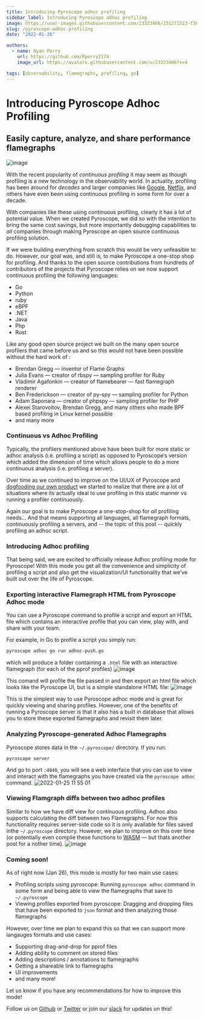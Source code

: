 ```yaml
---
title: Introducing Pyroscope adhoc profiling
sidebar_label: Introducing Pyroscope adhoc profiling
image: https://user-images.githubusercontent.com/23323466/151271223-f308890a-8e32-42f6-ab2a-b78178e869da.png
slug: /pyroscope-adhoc-profiling
date: "2022-01-26"

authors:
  - name: Ryan Perry
    url: https://github.com/Rperry2174
    image_url: https://avatars.githubusercontent.com/u/23323466?v=4

tags: [observability, flamegraphs, profiling, go]
---
```


# Introducing Pyroscope Adhoc Profiling
## Easily capture, analyze, and share performance flamegraphs

![image](https://user-images.githubusercontent.com/23323466/151271223-f308890a-8e32-42f6-ab2a-b78178e869da.png)

With the recent popularity of *continuous profiling* it may seem as though profiling is a new technology in the observability world. In actuality, profiling has been around for *decades* and larger  companies like [Google](https://research.google/pubs/pub36575/), [Netflix](https://www.brendangregg.com/blog/2015-02-27/linux-profiling-at-netflix.html), and others have even been using continuous profiling in some form for over a decade. 

With companies like these using continuous profiling, clearly it has a lot of potential value. When we created Pyroscope, we did so with the intention to bring the same cost savings, but more importantly debugging capabilities to *all* companies through making Pyroscope an open source continuous profiling solution.

If we were building everything from scratch this would be very unfeasible to do. However, our goal was, and still is, to make Pyroscope a one-stop shop for profiling. And thanks to the open source contributions from hundreds of contributors of the projects that Pyroscope relies on we now support continuous profiling the following languages:

- Go
- Python
- ruby
- eBPF
- .NET
- Java
- Php
- Rust

Like any good open source project we built on the many open source profilers that came before us and so this would not have been possible without the hard work of :

- Brendan Gregg — inventor of Flame Graphs
- Julia Evans — creator of rbspy — sampling profiler for Ruby
- Vladimir Agafonkin — creator of flamebearer — fast flamegraph renderer
- Ben Frederickson — creator of py-spy — sampling profiler for Python
- Adam Saponara — creator of phpspy — sampling profiler for PHP
- Alexei Starovoitov, Brendan Gregg, and many others who made BPF based profiling in Linux kernel possible
- and many more

### Continuous vs Adhoc Profiling

Typically, the profilers mentioned above have been built for more static or adhoc analysis (i.e. profiling a script) as opposed to Pyroscope’s version which added the dimension of time which allows people to do a more continuous analysis (i.e. profiling a server). 

Over time as we continued to improve on the UI/UX of Pyroscope and [dogfooding our own product](profile-continuous-profiler) we started to realize that there are a lot of situations where its actually ideal to use profiling in this static manner vs running a profiler continuously. 

Again our goal is to make Pyroscope a one-stop-shop for *all* profiling needs... And that means supporting all languages, all flamegraph formats, continuously profiling a servers, and -- the topic of this post -- quickly profiling an adhoc script.

### Introducing Adhoc profiling

That being said, we are excited to officially release Adhoc profiling mode for Pyroscope! With this mode you get all the convenience and simplicity of profiling a script and also get the visualization/UI functionality that we’ve built out over the life of Pyroscope.

### Exporting interactive Flamegraph HTML from Pyroscope Adhoc mode

You can use a Pyroscope command to profile a script and export an HTML file which contains an interactive profile that you can view, play with, and share with your team. 

For example, in Go to profile a script you simply run:

```sh
pyroscope adhoc go run adhoc-push.go
```
which will produce a folder containing a `.html` file with an interactive flamegraph (for each of the pprof profiles)
![image](https://user-images.githubusercontent.com/23323466/151047215-4cce89a1-4403-48c6-92b0-b6f1291af7c5.png)

This comand will profile the file passed in and then export an html file which looks like the Pyroscope UI, but is a simple standalone HTML file:
![image](https://user-images.githubusercontent.com/23323466/151047638-f79db7c0-945e-4862-9c34-1654c89782fa.png)

This is the simplest way to use Pyroscope adhoc mode and is great for quickly viewing and sharing profiles. However, one of the benefits of running a Pyroscope server is that it also has a built in database that allows you to store these exported flamegraphs and revisit them later.

### Analyzing Pyroscope-generated Adhoc Flamegraphs
Pyroscope stores data in the `~/.pyroscope/` directory. If you run:
```
pyroscope server
```
And go to port `:4040`, you will see a web interface that you can use to view and interact with the flamegraphs you have created via the `pyroscope adhoc` command.
![2022-01-25 11 55 01](https://user-images.githubusercontent.com/23323466/151049856-f2388755-97ca-40e7-9af7-ba6f374f1b89.gif)


### Viewing Flamgraph diffs between two adhoc profiles
Similar to how we have diff view for continuous profiling. Adhoc also supports calculating the diff between two Flamegraphs. 
For now this functionality requires server-side code so it is only available for files saved inthe `~/.pyroscope` directory. However, we plan to improve on this over time (or potentially even compile these functions to [WASM](https://github.com/pyroscope-io/pyroscope/pull/571) — but thats another post for a nother time).
![image](https://user-images.githubusercontent.com/23323466/151269754-fb1f8c1c-8a0b-48bc-9566-e860e7e08f8c.png)

### Coming soon!
As of right now (Jan 26), this mode is mostly for two main use cases:
- Profiling scripts using pyroscope: Running `pyroscope adhoc` command in some form and being able to view the flamegraphs that save to `~/.pyroscope`
- Viewing profiles exported from pyroscope: Dragging and dropping files that have been exported to `json` format and then analyzing those flamegraphs

However, over time we plan to expand this so that we can support more langauges formats and use cases:
- Supporting drag-and-drop for pprof files
- Adding ability to comment on stored files
- Adding descriptions / annotations to flamegraphs
- Getting a shareable link to flamegraphs
- UI improvements
- and many more! 

Let us know if you have any recommendations for how to improve this mode!

Follow us on [Github](https://github.com/pyroscope-io/pyroscope) or [Twitter](https://twitter.com/PyroscopeIO) or join our [slack](https://pyroscope.io/slack) for updates on this!
